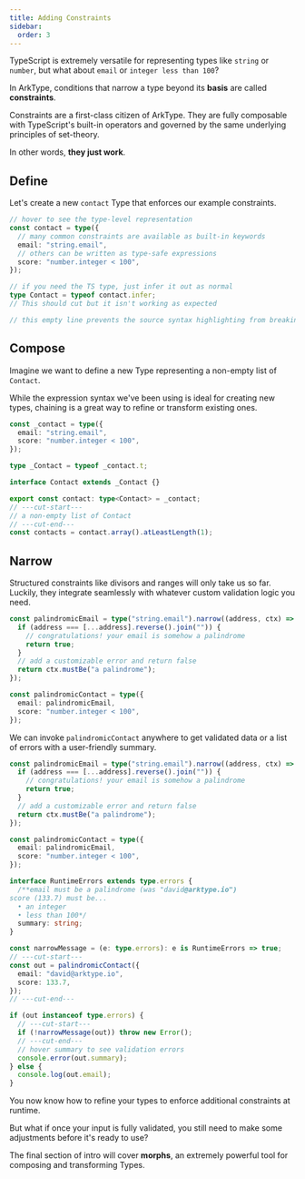```yaml
---
title: Adding Constraints
sidebar:
  order: 3
---
```


TypeScript is extremely versatile for representing types like `string` or `number`, but what about `email` or `integer less than 100`?

In ArkType, conditions that narrow a type beyond its **basis** are called **constraints**.

Constraints are a first-class citizen of ArkType. They are fully composable with TypeScript's built-in operators and governed by the same underlying principles of set-theory.

In other words, **they just work**.

## Define

Let's create a new `contact` Type that enforces our example constraints.

```ts twoslash
// hover to see the type-level representation
const contact = type({
  // many common constraints are available as built-in keywords
  email: "string.email",
  // others can be written as type-safe expressions
  score: "number.integer < 100",
});

// if you need the TS type, just infer it out as normal
type Contact = typeof contact.infer;
// This should cut but it isn't working as expected

// this empty line prevents the source syntax highlighting from breaking
```

## Compose

Imagine we want to define a new Type representing a non-empty list of `Contact`.

While the expression syntax we've been using is ideal for creating new types, chaining is a great way to refine or transform existing ones.

```ts twoslash
const _contact = type({
  email: "string.email",
  score: "number.integer < 100",
});

type _Contact = typeof _contact.t;

interface Contact extends _Contact {}

export const contact: type<Contact> = _contact;
// ---cut-start---
// a non-empty list of Contact
// ---cut-end---
const contacts = contact.array().atLeastLength(1);
```

## Narrow

Structured constraints like divisors and ranges will only take us so far. Luckily, they integrate seamlessly with whatever custom validation logic you need.

```ts twoslash
const palindromicEmail = type("string.email").narrow((address, ctx) => {
  if (address === [...address].reverse().join("")) {
    // congratulations! your email is somehow a palindrome
    return true;
  }
  // add a customizable error and return false
  return ctx.mustBe("a palindrome");
});

const palindromicContact = type({
  email: palindromicEmail,
  score: "number.integer < 100",
});
```

We can invoke `palindromicContact` anywhere to get validated data or a list of errors with a user-friendly summary.

```ts twoslash
const palindromicEmail = type("string.email").narrow((address, ctx) => {
  if (address === [...address].reverse().join("")) {
    // congratulations! your email is somehow a palindrome
    return true;
  }
  // add a customizable error and return false
  return ctx.mustBe("a palindrome");
});

const palindromicContact = type({
  email: palindromicEmail,
  score: "number.integer < 100",
});

interface RuntimeErrors extends type.errors {
  /**email must be a palindrome (was "david@arktype.io")
score (133.7) must be...
  • an integer
  • less than 100*/
  summary: string;
}

const narrowMessage = (e: type.errors): e is RuntimeErrors => true;
// ---cut-start---
const out = palindromicContact({
  email: "david@arktype.io",
  score: 133.7,
});
// ---cut-end---

if (out instanceof type.errors) {
  // ---cut-start---
  if (!narrowMessage(out)) throw new Error();
  // ---cut-end---
  // hover summary to see validation errors
  console.error(out.summary);
} else {
  console.log(out.email);
}
```

You now know how to refine your types to enforce additional constraints at runtime.

But what if once your input is fully validated, you still need to make some adjustments before it's ready to use?

The final section of intro will cover **morphs**, an extremely powerful tool for composing and transforming Types.
